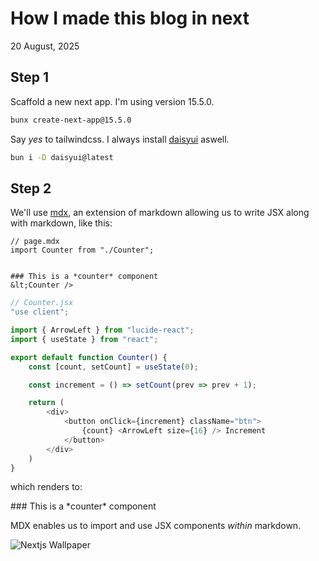 
# How I made this blog in next
20 August, 2025

## Step 1

Scaffold a new next app. I'm using version 15.5.0.

```bash
bunx create-next-app@15.5.0
``` 

Say *yes* to tailwindcss. I always install [daisyui](https://daisyui.com) aswell.

```bash
bun i -D daisyui@latest
```

## Step 2

We'll use [mdx](https://mdxjs.com/), an extension of markdown allowing us to write JSX along with markdown, like this:

```
// page.mdx
import Counter from "./Counter";


### This is a *counter* component
&lt;Counter />
```

```js
// Counter.jsx
"use client";

import { ArrowLeft } from "lucide-react";
import { useState } from "react";

export default function Counter() {
    const [count, setCount] = useState(0);

    const increment = () => setCount(prev => prev + 1);

    return (
        <div>
            <button onClick={increment} className="btn">
                {count} <ArrowLeft size={16} /> Increment
            </button>
        </div>
    )
}
```

which renders to:

<div className="border px-5 pb-8">
    ### This is a *counter* component
    <Counter />
</div>

MDX enables us to import and use JSX components *within* markdown.

<Image src={NextJsWallpaper} alt="Nextjs Wallpaper" />